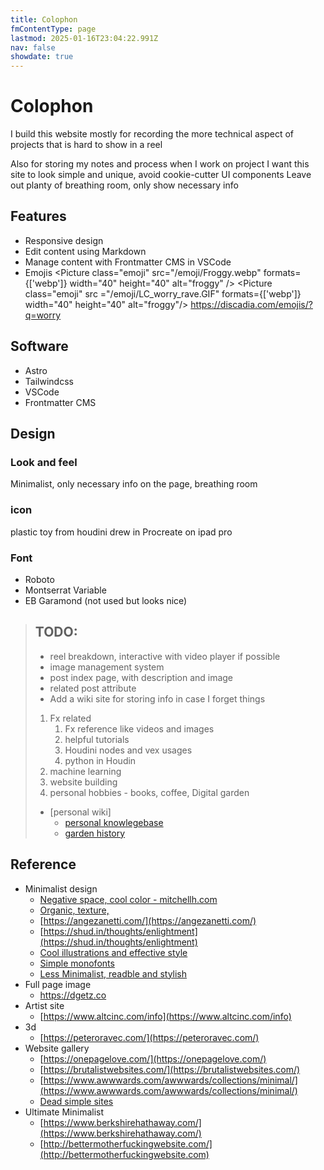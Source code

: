 ```yaml
---
title: Colophon
fmContentType: page
lastmod: 2025-01-16T23:04:22.991Z
nav: false
showdate: true
---
```


# Colophon
I build this website mostly for recording the more technical aspect of projects that is hard to show in a reel

Also for storing my notes and process when I work on project
I want this site to look simple and unique, avoid cookie-cutter UI components
Leave out planty of breathing room, only show necessary info

## Features
- Responsive design
- Edit content using Markdown
- Manage content with Frontmatter CMS in VSCode
- Emojis
  <Picture class="emoji" src="/emoji/Froggy.webp" formats={['webp']} width="40" height="40" alt="froggy" /> 
  <Picture class="emoji" src ="/emoji/LC_worry_rave.GIF" formats={['webp']} width="40" height="40" alt="froggy"/>
  https://discadia.com/emojis/?q=worry
## Software
- Astro
- Tailwindcss 
- VSCode
- Frontmatter CMS

## Design
### Look and feel
Minimalist, only necessary info on the page, breathing room
### icon
plastic toy from houdini
drew in Procreate on ipad pro
### Font
- Roboto
- Montserrat Variable
- EB Garamond (not used but looks nice)


>## TODO:
> - reel breakdown, interactive with video player if possible
> - image management system
> - post index page, with description and image
> - related post attribute
> - Add a wiki site for storing info in case I forget things
>  1. Fx related
>      1. Fx reference like videos and images
>      2. helpful tutorials
>      3. Houdini nodes and vex usages
>      4. python in Houdin
>  2. machine learning
>  3. website building 
>  4. personal hobbies - books, coffee,
> Digital garden
> - [personal wiki] 
>    - [personal knowlegebase](https://tomcritchlow.com/blogchains/digital-gardens/)
>    - [garden history](https://maggieappleton.com/garden-history)
  
## Reference
- Minimalist design
  - [Negative space, cool color - mitchellh.com](https://mitchellh.com/)
  - [Organic, texture, ](https://eva.town/)
  - [https://angezanetti.com/](https://angezanetti.com/)
  - [https://shud.in/thoughts/enlightment](https://shud.in/thoughts/enlightment)
  - [Cool illustrations and effective style](https://sonnet.io/posts/hummingbirds/)
  - [Simple monofonts](https://www.eddiedale.com/uses)
  - [Less Minimalist, readble and stylish](https://maggieappleton.com/garden-history)
- Full page image
  - https://dgetz.co
- Artist site
  - [https://www.altcinc.com/info](https://www.altcinc.com/info)
- 3d
  - [https://peteroravec.com/](https://peteroravec.com/)
- Website gallery
  - [https://onepagelove.com/](https://onepagelove.com/)
  - [https://brutalistwebsites.com/](https://brutalistwebsites.com/)
  - [https://www.awwwards.com/awwwards/collections/minimal/](https://www.awwwards.com/awwwards/collections/minimal/)
  - [Dead simple sites](https://deadsimplesites.com/)
- Ultimate Minimalist
  - [https://www.berkshirehathaway.com/](https://www.berkshirehathaway.com/)
  - [http://bettermotherfuckingwebsite.com/](http://bettermotherfuckingwebsite.com)







